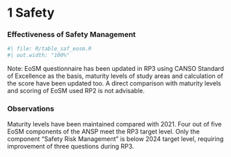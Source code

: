 # 1 Safety {.unnumbered}
### Effectiveness of Safety Management

```r
#| file: R/table_saf_eosm.R
#| out.width: "100%"
```

Note: EoSM questionnaire has been updated in RP3 using CANSO Standard of Excellence as the basis, maturity levels of study areas and calculation of the score have been updated too. A direct comparison with  maturity levels and scoring of EoSM used RP2 is not advisable.


### Observations															
Maturity levels have been maintained compared with 2021. Four out of five EoSM components of the ANSP meet the RP3 target level. Only the component "Safety Risk Management" is below 2024 target level, requiring improvement of three questions during RP3.